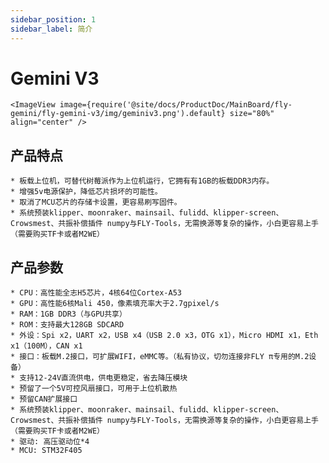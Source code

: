 ```yaml
---
sidebar_position: 1
sidebar_label: 简介
---
```



# Gemini V3

    <ImageView image={require('@site/docs/ProductDoc/MainBoard/fly-gemini/fly-gemini-v3/img/geminiv3.png').default} size="80%" align="center" />

## 产品特点
    * 板载上位机，可替代树莓派作为上位机运行，它拥有有1GB的板载DDR3内存。
    * 增强5v电源保护，降低芯片损坏的可能性。
    * 取消了MCU芯片的存储卡设置，更容易刷写固件。
    * 系统预装klipper、moonraker、mainsail、fulidd、klipper-screen、Crowsmest、共振补偿插件 numpy与FLY-Tools，无需换源等复杂的操作，小白更容易上手（需要购买TF卡或者M2WE）


## 产品参数

    * CPU：高性能全志H5芯片，4核64位Cortex-A53
    * GPU：高性能6核Mali 450，像素填充率大于2.7gpixel/s
    * RAM：1GB DDR3（与GPU共享）
    * ROM：支持最大128GB SDCARD
    * 外设：Spi x2，UART x2，USB x4（USB 2.0 x3，OTG x1），Micro HDMI x1，Eth x1（100M），CAN x1
    * 接口：板载M.2接口，可扩展WIFI，eMMC等。（私有协议，切勿连接非FLY π专用的M.2设备）
    * 支持12-24V直流供电，供电更稳定，省去降压模块
    * 预留了一个5V可控风扇接口，可用于上位机散热
    * 预留CAN扩展接口
    * 系统预装klipper、moonraker、mainsail、fulidd、klipper-screen、Crowsmest、共振补偿插件 numpy与FLY-Tools，无需换源等复杂的操作，小白更容易上手（需要购买TF卡或者M2WE）
    * 驱动: 高压驱动位*4
    * MCU: STM32F405
